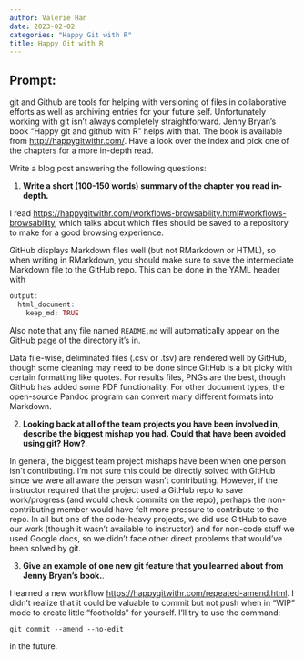 ```yaml
---
author: Valerie Han
date: 2023-02-02
categories: "Happy Git with R"
title: Happy Git with R
---
```


## Prompt:

git and Github are tools for helping with versioning of files in collaborative efforts as well as archiving entries for your future self. 
Unfortunately working with git isn't always completely straightforward. 
Jenny Bryan's book "Happy git and github with R" helps with that. The book is available from [http://happygitwithr.com/](http://happygitwithr.com/). Have a look over the index and pick one of the chapters for a more in-depth read.

Write a blog post answering the following questions: 

1. **Write a short (100-150 words) summary of the chapter you read in-depth.**

I read [https://happygitwithr.com/workflows-browsability.html#workflows-browsability](Chapter 34: Make a GitHub repo browsable), which talks about which files should be saved to a repository to make for a good browsing experience. 

GitHub displays Markdown files well (but not RMarkdown or HTML), so when writing in RMarkdown, you should make sure to save the intermediate Markdown file to the GitHub repo. This can be done in the YAML header with 

```r
output:  
  html_document:  
    keep_md: TRUE
```



Also note that any file named `README.md` will automatically appear on the GitHub page of the directory it's in. 
 
Data file-wise, deliminated files (.csv or .tsv) are rendered well by GitHub, though some cleaning may need to be done since GitHub is a bit picky with certain formatting like quotes. For results files, PNGs are the best, though GitHub has added some PDF functionality. For other document types, the open-source Pandoc program can convert many different formats into Markdown.



2. **Looking back at all of the team projects you have been involved in, describe the biggest mishap you had. Could that have been avoided using git? How?**. 

In general, the biggest team project mishaps have been when one person isn't contributing. I'm not sure this could be directly solved with GitHub since we were all aware the person wasn't contributing. However, if the instructor required that the project used a GitHub repo to save work/progress (and would check commits on the repo), perhaps the non-contributing member would have felt more pressure to contribute to the repo. In all but one of the code-heavy projects, we did use GitHub to save our work (though it wasn't available to instructor) and for non-code stuff we used Google docs, so we didn't face other direct problems that would've been solved by git.


3. **Give an example of one new git feature that you learned about from Jenny Bryan's book.**.

I learned a new workflow [https://happygitwithr.com/repeated-amend.html](the repeated amend). I didn't realize that it could be valuable to commit but not push when in "WIP" mode to create little "footholds" for yourself. I'll try to use the command:

`git commit --amend --no-edit`

in the future.





